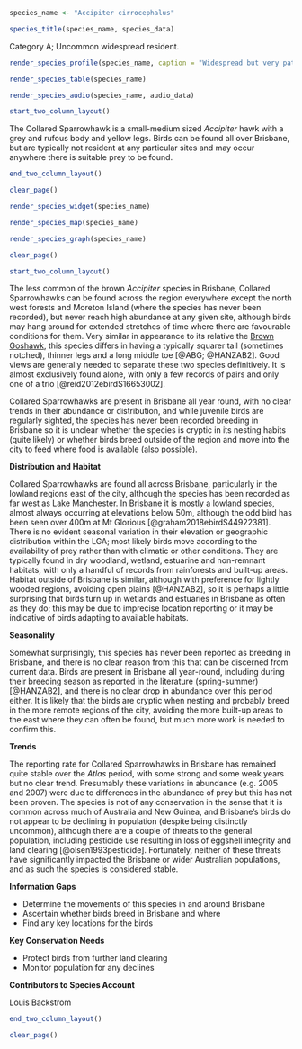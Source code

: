 ```r
species_name <- "Accipiter cirrocephalus"
```

```r
species_title(species_name, species_data)
```

Category A; Uncommon widespread resident.

```r
render_species_profile(species_name, caption = "Widespread but very patchy presumed breeding resident and perhaps local nomad. No clear trends in abundance, but birds have never been reported breeding in the region and so may move outside the area to breed. Not of conservation concern although population in Brisbane should be monitored as it is so low.")
```

```r
render_species_table(species_name)
```

```r
render_species_audio(species_name, audio_data)
```

```r
start_two_column_layout()
```

The Collared Sparrowhawk is a small-medium sized _Accipiter_ hawk with a grey and rufous body and yellow legs. Birds can be found all over Brisbane, but are typically not resident at any particular sites and may occur anywhere there is suitable prey to be found.  

```r
end_two_column_layout()
```

```r
clear_page()
```

```r
render_species_widget(species_name)
```

```r
render_species_map(species_name)
```

```r
render_species_graph(species_name)
```

```r
clear_page()
```

```r
start_two_column_layout()
```

The less common of the brown _Accipiter_ species in Brisbane, Collared Sparrowhawks can be found across the region everywhere except the north west forests and Moreton Island (where the species has never been recorded), but never reach high abundance at any given site, although birds may hang around for extended stretches of time where there are favourable conditions for them. Very similar in appearance to its relative the [Brown Goshawk](#brown-goshawk-accipiter-fasciatus), this species differs in having a typically squarer tail (sometimes notched), thinner legs and a long middle toe [@ABG; @HANZAB2]. Good views are generally needed to separate these two species definitively. It is almost exclusively found alone, with only a few records of pairs and only one of a trio [@reid2012ebirdS16653002].

Collared Sparrowhawks are present in Brisbane all year round, with no clear trends in their abundance or distribution, and while juvenile birds are regularly sighted, the species has never been recorded breeding in Brisbane so it is unclear whether the species is cryptic in its nesting habits (quite likely) or whether birds breed outside of the region and move into the city to feed where food is available (also possible).

**Distribution and Habitat**

Collared Sparrowhawks are found all across Brisbane, particularly in the lowland regions east of the city, although the species has been recorded as far west as Lake Manchester. In Brisbane it is mostly a lowland species, almost always occurring at elevations below 50m, although the odd bird has been seen over 400m at Mt Glorious [@graham2018ebirdS44922381]. There is no evident seasonal variation in their elevation or geographic distribution within the LGA; most likely birds move according to the availability of prey rather than with climatic or other conditions. They are typically found in dry woodland, wetland, estuarine and non-remnant habitats, with only a handful of records from rainforests and built-up areas. Habitat outside of Brisbane is similar, although with preference for lightly wooded regions, avoiding open plains [@HANZAB2], so it is perhaps a little surprising that birds turn up in wetlands and estuaries in Brisbane as often as they do; this may be due to imprecise location reporting or it may be indicative of birds adapting to available habitats.

**Seasonality**

Somewhat surprisingly, this species has never been reported as breeding in Brisbane, and there is no clear reason from this that can be discerned from current data. Birds are present in Brisbane all year-round, including during their breeding season as reported in the literature (spring-summer) [@HANZAB2], and there is no clear drop in abundance over this period either. It is likely that the birds are cryptic when nesting and probably breed in the more remote regions of the city, avoiding the more built-up areas to the east where they can often be found, but much more work is needed to confirm this.

**Trends**

The reporting rate for Collared Sparrowhawks in Brisbane has remained quite stable over the _Atlas_ period, with some strong and some weak years but no clear trend. Presumably these variations in abundance (e.g. 2005 and 2007) were due to differences in the abundance of prey but this has not been proven. The species is not of any conservation in the sense that it is common across much of Australia and New Guinea, and Brisbane's birds do not appear to be declining in population (despite being distinctly uncommon), although there are a couple of threats to the general population, including pesticide use resulting in loss of eggshell integrity and land clearing [@olsen1993pesticide]. Fortunately, neither of these threats have significantly impacted the Brisbane or wider Australian populations, and as such the species is considered stable.

**Information Gaps**

- Determine the movements of this species in and around Brisbane
- Ascertain whether birds breed in Brisbane and where
- Find any key locations for the birds

**Key Conservation Needs**

- Protect birds from further land clearing
- Monitor population for any declines

**Contributors to Species Account**

Louis Backstrom

```r
end_two_column_layout()
```

```r
clear_page()
```
